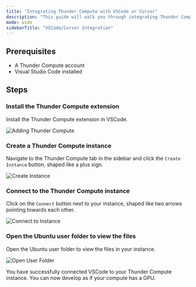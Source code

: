 ```yaml
---
title: "Integrating Thunder Compute with VSCode or Cursor"
description: "This guide will walk you through integrating Thunder Compute with Visual Studio Code or Cursor, allowing you to develop and manage your projects directly on a Thunder Compute instance from your local IDE."
mode: wide
sidebarTitle: "VSCode/Cursor Integration"
---
```


## Prerequisites

- A Thunder Compute account
- Visual Studio Code installed

## Steps

### Install the Thunder Compute extension

Install the Thunder Compute extension in VSCode.

![Adding Thunder Compute](/images/Thunder_Compute_Extension.png)

### Create a Thunder Compute instance

Navigate to the Thunder Compute tab in the sidebar and click the `Create Instance` button, shaped like a plus sign.

![Create Instance](/images/Create_Instance.png)

### Connect to the Thunder Compute instance

Click on the `Connect` button next to your instance, shaped like two arrows pointing towards each other.

![Connect to Instance](/images/Connect_to_Instance.png)

### Open the Ubuntu user folder to view the files

Open the Ubuntu user folder to view the files in your instance.

![Open User Folder](/images/Open_User_Folder.png)

You have successfully connected VSCode to your Thunder Compute instance. You can now develop as if your compute has a GPU.
